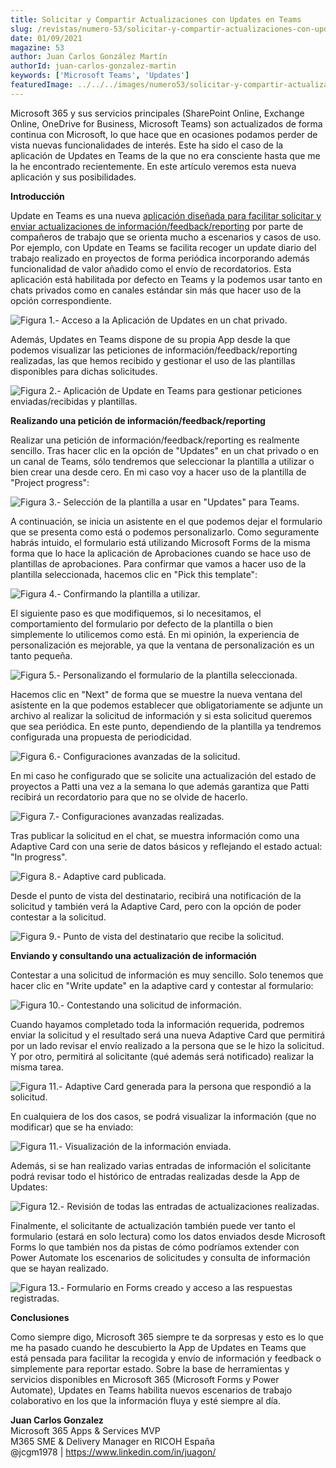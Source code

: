 ```yaml
---
title: Solicitar y Compartir Actualizaciones con Updates en Teams
slug: /revistas/numero-53/solicitar-y-compartir-actualizaciones-con-updates-en-teams
date: 01/09/2021
magazine: 53
author: Juan Carlos González Martín
authorId: juan-carlos-gonzalez-martin
keywords: ['Microsoft Teams', 'Updates']
featuredImage: ../../../images/numero53/solicitar-y-compartir-actualizaciones-con-updates-en-teams/image1.png
---
```


Microsoft 365 y sus servicios principales (SharePoint Online, Exchange
Online, OneDrive for Business, Microsoft Teams) son actualizados de
forma continua con Microsoft, lo que hace que en ocasiones podamos
perder de vista nuevas funcionalidades de interés. Este ha sido el caso
de la aplicación de Updates en Teams de la que no era consciente hasta
que me la he encontrado recientemente. En este artículo veremos esta
nueva aplicación y sus posibilidades.

**Introducción**

Update en Teams es una nueva [aplicación diseñada para facilitar
solicitar y enviar actualizaciones de
información/feedback/reporting](https://techcommunity.microsoft.com/t5/microsoft-365-blog/updates-in-microsoft-teams-allows-users-to-create-submit-and/ba-p/3367252)
por parte de compañeros de trabajo que se orienta mucho a escenarios y
casos de uso. Por ejemplo, con Update en Teams se facilita recoger un
update diario del trabajo realizado en proyectos de forma periódica
incorporando además funcionalidad de valor añadido como el envío de
recordatorios. Esta aplicación está habilitada por defecto en Teams y la
podemos usar tanto en chats privados como en canales estándar sin más
que hacer uso de la opción correspondiente.

![Figura 1.- Acceso a la Aplicación de Updates en un chat privado.](../../../images/numero53/solicitar-y-compartir-actualizaciones-con-updates-en-teams/image1.png)


Además, Updates en Teams dispone de su propia App desde la que podemos
visualizar las peticiones de información/feedback/reporting realizadas,
las que hemos recibido y gestionar el uso de las plantillas disponibles
para dichas solicitudes.

![Figura 2.- Aplicación de Update en Teams para gestionar peticiones enviadas/recibidas y plantillas.](../../../images/numero53/solicitar-y-compartir-actualizaciones-con-updates-en-teams/image2.png)



**Realizando una petición de información/feedback/reporting**

Realizar una petición de información/feedback/reporting es realmente
sencillo. Tras hacer clic en la opción de "Updates" en un chat privado o
en un canal de Teams, sólo tendremos que seleccionar la plantilla a
utilizar o bien crear una desde cero. En mi caso voy a hacer uso de la
plantilla de "Project progress":

![Figura 3.- Selección de la plantilla a usar en "Updates" para Teams.](../../../images/numero53/solicitar-y-compartir-actualizaciones-con-updates-en-teams/image3.png)



A continuación, se inicia un asistente en el que podemos dejar el
formulario que se presenta como está o podemos personalizarlo. Como
seguramente habrás intuido, el formulario está utilizando Microsoft
Forms de la misma forma que lo hace la aplicación de Aprobaciones cuando
se hace uso de plantillas de aprobaciones. Para confirmar que vamos a
hacer uso de la plantilla seleccionada, hacemos clic en "Pick this
template":

![Figura 4.- Confirmando la plantilla a utilizar.](../../../images/numero53/solicitar-y-compartir-actualizaciones-con-updates-en-teams/image4.png)



El siguiente paso es que modifiquemos, si lo necesitamos, el
comportamiento del formulario por defecto de la plantilla o bien
simplemente lo utilicemos como está. En mi opinión, la experiencia de
personalización es mejorable, ya que la ventana de personalización es un
tanto pequeña.

![Figura 5.- Personalizando el formulario de la plantilla seleccionada.](../../../images/numero53/solicitar-y-compartir-actualizaciones-con-updates-en-teams/image5.png)



Hacemos clic en "Next" de forma que se muestre la nueva ventana del
asistente en la que podemos establecer que obligatoriamente se adjunte
un archivo al realizar la solicitud de información y si esta solicitud
queremos que sea periódica. En este punto, dependiendo de la plantilla
ya tendremos configurada una propuesta de periodicidad.

![Figura 6.- Configuraciones avanzadas de la solicitud.](../../../images/numero53/solicitar-y-compartir-actualizaciones-con-updates-en-teams/image6.png)



En mi caso he configurado que se solicite una actualización del estado
de proyectos a Patti una vez a la semana lo que además garantiza que
Patti recibirá un recordatorio para que no se olvide de hacerlo.

![Figura 7.- Configuraciones avanzadas realizadas.](../../../images/numero53/solicitar-y-compartir-actualizaciones-con-updates-en-teams/image7.png)



Tras publicar la solicitud en el chat, se muestra información como una
Adaptive Card con una serie de datos básicos y reflejando el estado
actual: "In progress".

![Figura 8.- Adaptive card publicada.](../../../images/numero53/solicitar-y-compartir-actualizaciones-con-updates-en-teams/image8.png)



Desde el punto de vista del destinatario, recibirá una notificación de
la solicitud y también verá la Adaptive Card, pero con la opción de
poder contestar a la solicitud.

![Figura 9.- Punto de vista del destinatario que recibe la solicitud.](../../../images/numero53/solicitar-y-compartir-actualizaciones-con-updates-en-teams/image9.png)



**Enviando y consultando una actualización de información**

Contestar a una solicitud de información es muy sencillo. Solo tenemos
que hacer clic en "Write update" en la adaptive card y contestar al
formulario:

![Figura 10.- Contestando una solicitud de información.](../../../images/numero53/solicitar-y-compartir-actualizaciones-con-updates-en-teams/image10.png)



Cuando hayamos completado toda la información requerida, podremos enviar
la solicitud y el resultado será una nueva Adaptive Card que permitirá
por un lado revisar el envío realizado a la persona que se le hizo la
solicitud. Y por otro, permitirá al solicitante (qué además será
notificado) realizar la misma tarea.

![Figura 11.- Adaptive Card generada para la persona que respondió a la solicitud.](../../../images/numero53/solicitar-y-compartir-actualizaciones-con-updates-en-teams/image11.png)



En cualquiera de los dos casos, se podrá visualizar la información (que
no modificar) que se ha enviado:

![Figura 11.- Visualización de la información enviada.](../../../images/numero53/solicitar-y-compartir-actualizaciones-con-updates-en-teams/image12.png)



Además, si se han realizado varias entradas de información el
solicitante podrá revisar todo el histórico de entradas realizadas desde
la App de Updates:

![Figura 12.- Revisión de todas las entradas de actualizaciones realizadas.](../../../images/numero53/solicitar-y-compartir-actualizaciones-con-updates-en-teams/image13.png)




Finalmente, el solicitante de actualización también puede ver tanto el
formulario (estará en solo lectura) como los datos enviados desde
Microsoft Forms lo que también nos da pistas de cómo podríamos extender
con Power Automate los escenarios de solicitudes y consulta de
información que se hayan realizado.

![Figura 13.- Formulario en Forms creado y acceso a las respuestas registradas.](../../../images/numero53/solicitar-y-compartir-actualizaciones-con-updates-en-teams/image14.png)



**Conclusiones**

Como siempre digo, Microsoft 365 siempre te da sorpresas y esto es lo
que me ha pasado cuando he descubierto la App de Updates en Teams que
está pensada para facilitar la recogida y envío de información y
feedback o simplemente para reportar estado. Sobre la base de
herramientas y servicios disponibles en Microsoft 365 (Microsoft Forms y
Power Automate), Updates en Teams habilita nuevos escenarios de trabajo
colaborativo en los que la información fluya y esté siempre al día.

**Juan Carlos Gonzalez** <br />
Microsoft 365 Apps & Services MVP <br />
M365 SME & Delivery Manager en RICOH España <br />
@jcgm1978 | https://www.linkedin.com/in/juagon/
 
 
